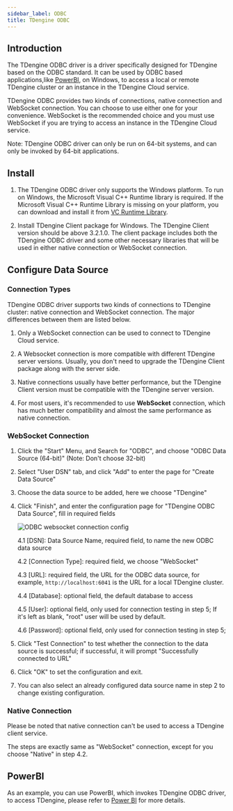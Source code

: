 ```yaml
---
sidebar_label: ODBC
title: TDengine ODBC
---
```



## Introduction

The TDengine ODBC driver is a driver specifically designed for TDengine based on the ODBC standard. It can be used by ODBC based applications,like [PowerBI](https://powerbi.microsoft.com), on Windows, to access a local or remote TDengine cluster or an instance in the TDengine Cloud service.

TDengine ODBC provides two kinds of connections, native connection and WebSocket connection. You can choose to use either one for your convenience. WebSocket is the recommended choice and you must use WebSocket if you are trying to access an instance in the TDengine Cloud service. 

Note: TDengine ODBC driver can only be run on 64-bit systems, and can only be invoked by 64-bit applications.


## Install

1.  The TDengine ODBC driver only supports the Windows platform. To run on Windows, the Microsoft Visual C++ Runtime library is required. If the Microsoft Visual C++ Runtime Library is missing on your platform, you can download and install it from [VC Runtime Library](https://learn.microsoft.com/en-us/cpp/windows/latest-supported-vc-redist?view=msvc-170). 

2. Install TDengine Client package for Windows. The TDengine Client version should be above 3.2.1.0. The client package includes both the TDengine ODBC driver and some other necessary libraries that will be used in either native connection or WebSocket connection.

## Configure Data Source

### Connection Types

TDengine ODBC driver supports two kinds of connections to TDengine cluster: native connection and WebSocket connection. The major differences between them are listed below.

1. Only a WebSocket connection can be used to connect to TDengine Cloud service. 

2. A Websocket connection is more compatible with different TDengine server versions. Usually, you don't need to upgrade the TDengine Client package along with the server side.

3. Native connections usually have better performance, but the TDengine Client version must be compatible with the TDengine server version.

4. For most users, it's recommended to use **WebSocket** connection, which has much better compatibility and almost the same performance as native connection. 

### WebSocket Connection

1. Click the "Start" Menu, and Search for "ODBC", and choose "ODBC Data Source (64-bit)" (Note: Don't choose 32-bit)

2. Select "User DSN" tab, and click "Add" to enter the page for "Create Data Source"

3. Choose the data source to be added, here we choose "TDengine"

4. Click "Finish", and enter the configuration page for "TDengine ODBC Data Source", fill in required fields

    ![ODBC websocket connection config](./assets/odbc-ws-config-en.webp)

    4.1 [DSN]: Data Source Name, required field, to name the new ODBC data source

    4.2 [Connection Type]: required field, we choose "WebSocket"

    4.3 [URL]: required field, the URL for the ODBC data source, for example, `http://localhost:6041` is the URL for a local TDengine cluster.

    4.4 [Database]: optional field, the default database to access

    4.5 [User]: optional field, only used for connection testing in step 5; If it's left as blank, "root" user will be used by default.

    4.6 [Password]: optional field, only used for connection testing in step 5; 

5. Click "Test Connection" to test whether the connection to the data source is successful; if successful, it will prompt "Successfully connected to URL"

6. Click "OK" to set the configuration and exit.

7. You can also select an already configured data source name in step 2 to change existing configuration.

### Native Connection

Please be noted that native connection can't be used to access a TDengine client service. 

The steps are exactly same as "WebSocket" connection, except for you choose "Native" in step 4.2.


## PowerBI

As an example, you can use PowerBI, which invokes TDengine ODBC driver, to access TDengine, please refer to [Power BI](../../third-party/powerbi) for more details.
